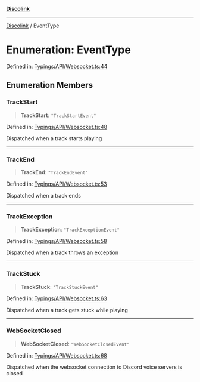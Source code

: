[**Discolink**](../README.md)

***

[Discolink](../globals.md) / EventType

# Enumeration: EventType

Defined in: [Typings/API/Websocket.ts:44](https://github.com/Archayu/discolink/blob/ddfd70ea55cc6996bf3567765f64fb3824cd3f79/src/Typings/API/Websocket.ts#L44)

## Enumeration Members

### TrackStart

> **TrackStart**: `"TrackStartEvent"`

Defined in: [Typings/API/Websocket.ts:48](https://github.com/Archayu/discolink/blob/ddfd70ea55cc6996bf3567765f64fb3824cd3f79/src/Typings/API/Websocket.ts#L48)

Dispatched when a track starts playing

***

### TrackEnd

> **TrackEnd**: `"TrackEndEvent"`

Defined in: [Typings/API/Websocket.ts:53](https://github.com/Archayu/discolink/blob/ddfd70ea55cc6996bf3567765f64fb3824cd3f79/src/Typings/API/Websocket.ts#L53)

Dispatched when a track ends

***

### TrackException

> **TrackException**: `"TrackExceptionEvent"`

Defined in: [Typings/API/Websocket.ts:58](https://github.com/Archayu/discolink/blob/ddfd70ea55cc6996bf3567765f64fb3824cd3f79/src/Typings/API/Websocket.ts#L58)

Dispatched when a track throws an exception

***

### TrackStuck

> **TrackStuck**: `"TrackStuckEvent"`

Defined in: [Typings/API/Websocket.ts:63](https://github.com/Archayu/discolink/blob/ddfd70ea55cc6996bf3567765f64fb3824cd3f79/src/Typings/API/Websocket.ts#L63)

Dispatched when a track gets stuck while playing

***

### WebSocketClosed

> **WebSocketClosed**: `"WebSocketClosedEvent"`

Defined in: [Typings/API/Websocket.ts:68](https://github.com/Archayu/discolink/blob/ddfd70ea55cc6996bf3567765f64fb3824cd3f79/src/Typings/API/Websocket.ts#L68)

Dispatched when the websocket connection to Discord voice servers is closed
